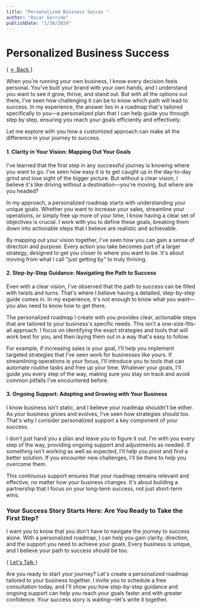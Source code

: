 ```yaml
---
title: "Personalized Business Succes "
author: "Oscar Garrido"
publishDate: "1/30/2024"
---
```



#  Personalized Business Success  

{ <a href="/blogs"> ← Back </a> }


When you're running your own business, I know every decision feels personal. You've built your brand with your own hands, and I understand you want to see it grow, thrive, and stand out. But with all the options out there, I've seen how challenging it can be to know which path will lead to success. In my experience, the answer lies in a roadmap that's tailored specifically to you—a personalized plan that I can help guide you through step by step, ensuring you reach your goals efficiently and effectively.

Let me explore with you how a customized approach can make all the difference in your journey to success.

#### **1. Clarity in Your Vision: Mapping Out Your Goals**

I've learned that the first step in any successful journey is knowing where you want to go. I've seen how easy it is to get caught up in the day-to-day grind and lose sight of the bigger picture. But without a clear vision, I believe it's like driving without a destination—you're moving, but where are you headed?

In my approach, a personalized roadmap starts with understanding your unique goals. Whether you want to increase your sales, streamline your operations, or simply free up more of your time, I know having a clear set of objectives is crucial. I work with you to define these goals, breaking them down into actionable steps that I believe are realistic and achievable.

By mapping out your vision together, I've seen how you can gain a sense of direction and purpose. Every action you take becomes part of a larger strategy, designed to get you closer to where you want to be. It's about moving from what I call "just getting by" to truly thriving.

#### **2. Step-by-Step Guidance: Navigating the Path to Success**

Even with a clear vision, I've observed that the path to success can be filled with twists and turns. That's where I believe having a detailed, step-by-step guide comes in. In my experience, it's not enough to know what you want—you also need to know how to get there.

The personalized roadmap I create with you provides clear, actionable steps that are tailored to your business's specific needs. This isn't a one-size-fits-all approach. I focus on identifying the exact strategies and tools that will work best for you, and then laying them out in a way that's easy to follow.

For example, if increasing sales is your goal, I'll help you implement targeted strategies that I've seen work for businesses like yours. If streamlining operations is your focus, I'll introduce you to tools that can automate routine tasks and free up your time. Whatever your goals, I'll guide you every step of the way, making sure you stay on track and avoid common pitfalls I've encountered before.

#### **3. Ongoing Support: Adapting and Growing with Your Business**

I know business isn't static, and I believe your roadmap shouldn't be either. As your business grows and evolves, I've seen how strategies should too. That's why I consider personalized support a key component of your success.

I don't just hand you a plan and leave you to figure it out. I'm with you every step of the way, providing ongoing support and adjustments as needed. If something isn't working as well as expected, I'll help you pivot and find a better solution. If you encounter new challenges, I'll be there to help you overcome them.

This continuous support ensures that your roadmap remains relevant and effective, no matter how your business changes. It's about building a partnership that I focus on your long-term success, not just short-term wins.

### **Your Success Story Starts Here: Are You Ready to Take the First Step?**

I want you to know that you don't have to navigate the journey to success alone. With a personalized roadmap, I can help you gain clarity, direction, and the support you need to achieve your goals. Every business is unique, and I believe your path to success should be too.

{ <a href="	https://wa.me/14493123765"> Let's Talk </a> }

Are you ready to start your journey? Let's create a personalized roadmap tailored to your business together. I invite you to schedule a free consultation today, and I'll show you how step-by-step guidance and ongoing support can help you reach your goals faster and with greater confidence. Your success story is waiting—let's write it together.